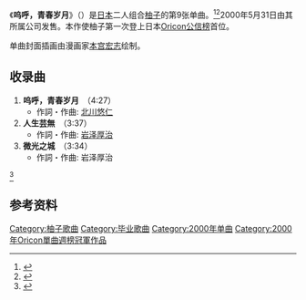 {{Infobox Single 
| Name           = 呜呼，青春岁月
| Cover          = SNCC-88979.jpg
| Caption        = 
| Artist         = [[柚子_(组合)|柚子]]
| from Album     = [[门_(柚子专辑)|门]]
| A-side         = 
| B-side         = 人生芸無<br />微光之城
| Released       = 2000年5月31日
| Format         = 
| Recorded       = 
| Genre          = [[J-Pop|J-Pop]]
| Language       = 
| Length         = 11分38秒
| Label          = 
| Writer         = [[北川悠仁|北川悠仁]]
| Lyricist       =
| Composer       =
| Arranger       =
| Producer       = {{link-ja|寺岡呼人|寺岡呼人}}&柚子
| Certification  = *白金（[[日本唱片協會|日本唱片協會]]）<ref>{{Cite journal|title = GOAD ALBUM他 认定作品|author = RIAJ|url = http://www.riaj.or.jp/riaj/open/open-record!file?fid=729|journal = The Record|issue = 488|doi = |others = |year = 2000|publication-date = |volume = |page = 8|language = ja|pmid = |access-date = 2016-02-27|archive-date = 2016-03-06|archive-url = https://web.archive.org/web/20160306200330/http://www.riaj.or.jp/riaj/open/open-record!file?fid=729|dead-url = no}}</ref>
| Chart position = *周榜第1位（[[Oricon公信榜|Oricon]]）
*2000年度年榜81位（Oricon）
| Last single    = 心底/屑星<br />（1999年）
| This single    = '''呜呼，青春岁月'''<br />（2000年）
| Next single    = 不会飞的鸟<br />（2000年）
| Misc           ={{Extra track listing
 | Album         = 门
 | Type          = studio
 | prev_track    = 哎
 | prev_no       = 7
 | this_track    = '''呜呼，青春岁月'''
 | track_no      = 8
 | next_track    = 担心的树
 | next_no       = 9
}}{{Extra track listing
 | Album         = Home [1997-2000]
 | Type          = greatest
 | prev_track    = 不会飞的鸟
 | prev_no       = 14
 | this_track    = '''呜呼，青春岁月'''
 | track_no      = 15
}}
}}

《'''呜呼，青春岁月'''》（{{jpn|j=嗚呼、青春の日々}}）是[[日本|日本]]二人组合[[柚子_(組合)|柚子]]的第9张单曲。<ref>{{Cite web|url = http://www.senha-yuzu.jp/discography/single/index9.php|title = ゆず Official Website | ディスコグラフィ | シングル|accessdate = 2016-02-26|author = |date = |publisher = |language = ja|deadurl = yes|archiveurl = https://web.archive.org/web/20150707195711/http://www.senha-yuzu.jp/discography/single/index9.php|archivedate = 2015-07-07}}</ref><ref>{{Cite web|url = http://www.oricon.co.jp/prof/30824/products/225284/1/|title = 嗚呼、青春の日々 | ゆず | ORICON STYLE|accessdate = 2015-07-30|author = |date = |publisher = |language = ja|archive-date = 2020-10-31|archive-url = https://web.archive.org/web/20201031024517/https://www.oricon.co.jp/prof/30824/products/225284/1/|dead-url = no}}</ref>2000年5月31日由其所属公司{{link-ja|Senha&Company|セーニャ・アンド・カンパニー}}发售。本作使柚子第一次登上日本[[Oricon公信榜|Oricon公信榜]]首位。

单曲封面插画由漫画家[[本宫宏志|本宫宏志]]绘制。

== 收录曲 ==
# '''呜呼，青春岁月'''　（4:27）
#* 作詞・作曲: [[北川悠仁|北川悠仁]]
# '''人生芸無'''　（3:37）
#* 作詞・作曲: [[岩泽厚治|岩泽厚治]]
# '''微光之城'''　（3:34）
#* 作詞・作曲: 岩泽厚治
<ref>{{Cite web|url=https://itunes.apple.com/jp/album/wu-hu-qing-chunno-ri-single/id424161612|title=ゆずの「嗚呼、青春の日々 - Single」を iTunes で|accessdate=2016-02-27|author=|date=|publisher=Apple Inc.|archive-date=2016-03-06|archive-url=https://web.archive.org/web/20160306183122/https://itunes.apple.com/jp/album/wu-hu-qing-chunno-ri-single/id424161612|dead-url=no}}</ref>

== 参考资料 ==
{{Reflist}}

{{柚子单曲}}
{{DEFAULTSORT:aa、seisyunnohibi}}
[[Category:柚子歌曲|Category:柚子歌曲]]
[[Category:毕业歌曲|Category:毕业歌曲]]
[[Category:2000年单曲|Category:2000年单曲]]
[[Category:2000年Oricon單曲週榜冠軍作品|Category:2000年Oricon單曲週榜冠軍作品]]